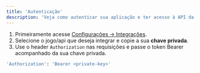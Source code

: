 ```yaml
---
title: 'Autenticação'
description: 'Veja como autenticar sua aplicação e ter acesso à API da CentralCart.'
---
```


1. Primeiramente acesse [Configurações -> Integrações](https://app.centralcart.com.br/settings/plugin).
2. Selecione o jogo/api que deseja integrar e copie a sua **chave privada**.
3. Use o header `Authorization` nas requisições e passe o token Bearer acompanhado da sua chave privada.

```bash
'Authorization': 'Bearer <private-key>'
```
